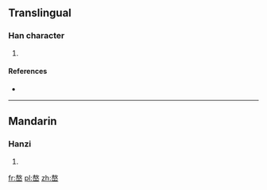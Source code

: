 ==Translingual==

===Han character===
{{Han char|rn=46|rad=山|as=11|sn=14|four=|canj=土大山 (GKU), 手大山 (QKU)}}

# {{defn|Han|sort=山11}}

====References====
* {{Han ref|kx=0318.310|dkj=08414|dj=0619.020|hdz=10792.200|uh=5D85|ud=23941}}

----

==Mandarin==

===Hanzi===
{{cmn-hanzi|pin=[[áo]] ([[ao2]])|wg=ao<sup>2</sup>}}

# {{defn|lang=cmn|sort=山11}}

[[fr:嶅]]
[[pl:嶅]]
[[zh:嶅]]